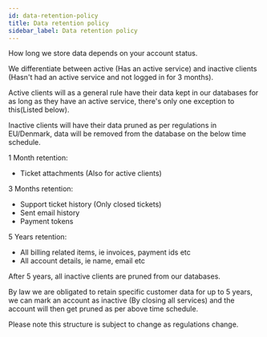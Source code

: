 ```yaml
---
id: data-retention-policy
title: Data retention policy
sidebar_label: Data retention policy
---
```


How long we store data depends on your account status.

We differentiate between active (Has an active service) and inactive clients (Hasn't had an active service and not logged in for 3 months).

Active clients will as a general rule have their data kept in our databases for as long as they have an active service, there's only one exception to this(Listed below).

Inactive clients will have their data pruned as per regulations in EU/Denmark, data will be removed from the database on the below time schedule.

1 Month retention:

- Ticket attachments (Also for active clients)

3 Months retention:

- Support ticket history (Only closed tickets)
- Sent email history
- Payment tokens

5 Years retention:

- All billing related items, ie invoices, payment ids etc
- All account details, ie name, email etc

After 5 years, all inactive clients are pruned from our databases.

By law we are obligated to retain specific customer data for up to 5 years, we can mark an account as inactive (By closing all services) and the account will then get pruned as per above time schedule.

Please note this structure is subject to change as regulations change.
